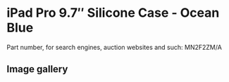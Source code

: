 
# iPad Pro 9.7″ Silicone Case - Ocean Blue

Part number, for search engines, auction websites and such: MN2F2ZM/A

## Image gallery

<div style={{ width: "768px" }}>
  <GalleryComponent
    images={[
      {
        original: "/everysource/MN2F2.webp",
        thumbnail: "/everypreview/MN2F2.webp",
      },
      {
        original: "/everysource/MN2F2_AV1_GOLD.webp",
        thumbnail: "/everypreview/MN2F2_AV1_GOLD.webp",
      },
      {
        original: "/everysource/MN2F2_AV1_ROSEGOLD.webp",
        thumbnail: "/everypreview/MN2F2_AV1_ROSEGOLD.webp",
      },
      {
        original: "/everysource/MN2F2_AV1_SILVER.webp",
        thumbnail: "/everypreview/MN2F2_AV1_SILVER.webp",
      },
      {
        original: "/everysource/MN2F2_AV1_SPACE_GRAY.webp",
        thumbnail: "/everypreview/MN2F2_AV1_SPACE_GRAY.webp",
      },
      {
        original: "/everysource/MN2F2_AV2.webp",
        thumbnail: "/everypreview/MN2F2_AV2.webp",
      },
      {
        original: "/everysource/MN2F2_AV3.webp",
        thumbnail: "/everypreview/MN2F2_AV3.webp",
      },
      {
        original: "/everysource/MN2F2_AV4.webp",
        thumbnail: "/everypreview/MN2F2_AV4.webp",
      }
    ]}
  />
</div>